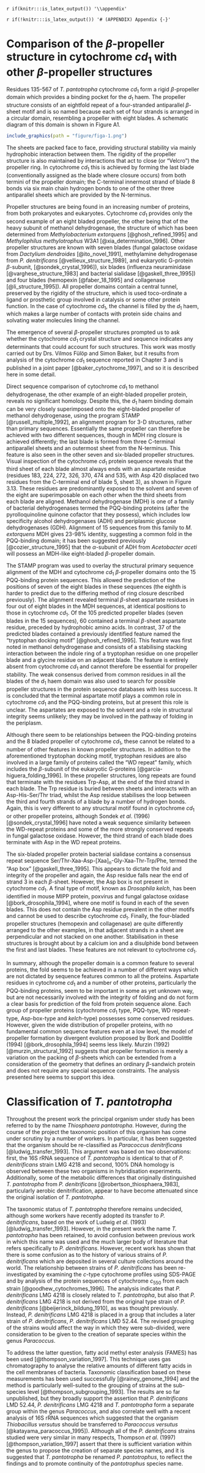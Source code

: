 `r if(knitr:::is_latex_output()) '\\appendix'`

`r if(!knitr:::is_latex_output()) '# (APPENDIX) Appendix {-}'` 

# Comparison of the $\beta$-propeller structure in cytochrome _cd_$_1$ with other $\beta$-propeller structures

Residues 135-567 of _T. pantotropha_ cytochrome _cd_$_1$ form a rigid $\beta$-propeller domain which provides a binding pocket for the _d_$_1$ haem. The propeller structure consists of an eightfold repeat of a four-stranded antiparallel $\beta$-sheet motif and is so named because each set of four strands is arranged in a circular domain, resembling a propeller with eight blades. A schematic diagram of this domain is shown in Figure A1.

```r
include_graphics(path = "figure/figa-1.png")
```

The sheets are packed face to face, providing structural stability via mainly hydrophobic interaction between them. The rigidity of the propeller structure is also maintained by interactions that act to close (or “Velcro”) the propeller ring. In cytochrome _cd_$_1$ this is achieved by forming the last blade (conventionally assigned as the blade where closure occurs) from both termini of the propeller domain; the C-terminal innermost strand of blade 8 bonds via six main chain hydrogen bonds to one of the other three antiparallel sheets which are provided by the N-terminus.

Propeller structures are being found in an increasing number of proteins, from both prokaryotes and eukaryotes. Cytochrome _cd_$_1$ provides only the second example of an eight bladed propeller, the other being that of the heavy subunit of methanol dehydrogenase, the structure of which has been determined from _Methylobacterium extorquens_ [@ghosh_refined_1995] and _Methylophilus methylotrophus_ W3A1 [@xia_determination_1996]. Other propeller structures are known with seven blades (fungal galactose oxidase from _Dactylium dendroides_ [@ito_novel_1991], methylamine dehydrogenase from _P. denitrificans_ [@vellieux_structure_1989], and eukaryotic G-protein $\beta$-subunit,  [@sondek_crystal_1996]), six blades (influenza neuraminidase [@varghese_structure_1983] and bacterial sialidase [@gaskell_three_1995]) and four blades (hemopexin [@faber_18_1995] and collagenase [@li_structure_1995]). All propeller domains contain a central tunnel, preserved by the rigidity of the structure, which is used toco-ordinate a ligand or prosthetic group involved in catalysis or some other protein function. In the case of cytochrome _cd_$_1$, the channel is filled by the _d_$_1$ haem, which makes a large number of contacts with protein side chains and solvating water molecules lining the channel.

The emergence of several $\beta$-propeller structures prompted us to ask whether the cytochrome _cd_$_1$ crystal structure and sequence indicates any determinants that could account for such structures. This work was mostly carried out by Drs. Vilmos Fülöp and Simon Baker, but it results from analysis of the cytochrome _cd_$_1$ sequence reported in Chapter 3 and is published in a joint paper [@baker_cytochrome_1997], and so it is described here in some detail.

Direct sequence comparison of cytochrome _cd_$_1$ to methanol dehydrogenase, the other example of an eight-bladed propeller protein, reveals no significant homology. Despite this, the _d_$_1$ haem binding domain can be very closely superimposed onto the eight-bladed propeller of methanol dehydrogenase, using the program STAMP [@russell_multiple_1992], an alignment program for 3-D structures, rather than primary sequences. Essentially the same propeller can therefore be achieved with two different sequences, though in MDH ring closure is achieved differently; the last blade is formed from three C-terminal antiparallel sheets and an outermost sheet from the N-terminus. This feature is also seen in the other seven and six-bladed propeller structures. Visual inspection of the cytochrome _cd_$_1$ protein sequence reveals that the third sheet of each blade almost always ends with an aspartate residue (residues 183, 224, 272, 326, 370, 474 and 535, with Asp 420 displaced two residues from the C-terminal end of blade 5, sheet 3), as shown in Figure 3.13. These residues are predominantly exposed to the solvent and seven of the eight are superimposable on each other when the third sheets from each blade are aligned. Methanol dehydrogenase (MDH) is one of a family of bacterial dehydrogenases termed the PQQ-binding proteins (after the pyrolloquinoline quinone cofactor that they possess), which includes low specificity alcohol dehydrogenases (ADH) and periplasmic glucose dehydrogenases (GDH). Alignment of 15 sequences from this family to _M. extorquens_ MDH gives 23-98% identity, suggesting a common fold in the PQQ-binding domain; it has been suggested previously [@cozier_structure_1995] that the $\alpha$-subunit of ADH from _Acetobacter aceti_ will possess an MDH-like eight-bladed $\beta$-propeller domain.

The STAMP program was used to overlay the structural primary sequence alignment of the MDH and cytochrome _cd_$_1$ $\beta$-propeller domains onto the 15 PQQ-binding protein sequences. This allowed the prediction of the positions of seven of the eight blades in these sequences (the eighth is harder to predict due to the differing method of ring closure described previously). The alignment revealed terminal $\beta$-sheet aspartate residues in four out of eight blades in the MDH sequences, at identical positions to those in cytochrome _cd_$_1$. Of the 105 predicted propeller blades (seven blades in the 15 sequences), 60 contained a terminal $\beta$-sheet aspartate residue, preceded by hydrophobic amino acids. In contrast, 37 of the predicted blades contained a previously identified feature named the "tryptophan docking motif" [@ghosh_refined_1995]. This feature was first noted in methanol dehydrogenase and consists of a stabilising stacking interaction between the indole ring of a tryptophan residue on one propeller blade and a glycine residue on an adjacent blade. The feature is entirely absent from cytochrome _cd_$_1$ and cannot therefore be essential for propeller stability. The weak consensus derived from common residues in all the blades of the _d_$_1$ haem domain was also used to search for possible propeller structures in the protein sequence databases with less success. It is concluded that the terminal aspartate motif plays a common role in cytochrome _cd_$_1$ and the PQQ-binding proteins, but at present this role is unclear. The aspartates are exposed to the solvent and a role in structural integrity seems unlikely; they may be involved in the pathway of folding in the periplasm.

Although there seem to be relationships between the PQQ-binding proteins and the 8 bladed propeller of cytochrome _cd_$_1$, these cannot be related to a number of other features in known propeller structures. In addition to the aforementioned tryptophan docking motif, tryptophan residues are also involved in a large family of proteins called the “WD repeat” family, which includes the $\beta$-subunit of the eukaryotic G-proteins [@garcia-higuera_folding_1996]. In these propeller structures, long repeats are found that terminate with the residues Trp-Asp, at the end of the third strand in each blade. The Trp residue is buried between sheets and interacts with an Asp-His-Ser/Thr triad, whilst the Asp residue stabilises the loop between the third and fourth strands of a blade by a number of hydrogen bonds. Again, this is very different to any structural motif found in cytochrome _cd_$_1$ or other propeller proteins, although Sondek _et al_. (1996) [@sondek_crystal_1996] have noted a weak sequence similarity between the WD-repeat proteins and some of the more strongly conserved repeats in fungal galactose oxidase. However, the third strand of each blade does terminate with Asp in the WD repeat proteins.

The six-bladed propeller protein bacterial sialidase contains a consensus repeat sequence Ser/Thr-Xaa-Asp-[Xaa]$_n$-Gly-Xaa-Thr-Trp/Phe, termed the “Asp box” [@gaskell_three_1995]. This appears to dictate the fold and integrity of the propeller and again, the Asp residue falls near the end of strand 3 in each $\beta$-sheet. However, the Asp box is not present in cytochrome _cd_$_1$. A final type of motif, known as _Drosophila kelch_, has been identified in mouse MIPP protein, poxvirus and fungal galactose oxidase [@bork_drosophila_1994], where one motif is found in each of the seven blades. This does not contain the Asp residue prevalent in the other motifs and cannot be used to describe cytochrome _cd_$_1$. Finally, the four-bladed propeller structures (hemopexin and collagenase) are quite differently arranged to the other examples, in that adjacent strands in a sheet are perpendicular and not stacked on one another. Stabilisation in these structures is brought about by a calcium ion and a disulphide bond between the first and last blades. These features are not relevant to cytochrome _cd_$_1$.

In summary, although the propeller domain is a common feature to several proteins, the fold seems to be achieved in a number of different ways which are not dictated by sequence features common to all the proteins. Aspartate residues in cytochrome _cd_$_1$ and a number of other proteins, particularly the PQQ-binding proteins, seem to be important in
some as yet unknown way, but are not necessarily involved with the integrity of folding and do not form a clear basis for prediction of the fold from protein sequence alone. Each group of propeller proteins (cytochrome _cd_$_1$ type, PQQ-type, WD repeat-type, Asp-box-type and _kelch_-type) possesses some conserved residues. However, given the wide distribution of propeller proteins, with no fundamental common sequence features even at a low level, the model of propeller formation by divergent evolution proposed by Bork and Doolittle (1994) [@bork_drosophila_1994] seems less likely. Murzin (1992) [@murzin_structural_1992] suggests that propeller formation is merely a variation on the packing of $\beta$-sheets which can be extended from a consideration of the geometry that defines an ordinary $\beta$-sandwich protein and does not require any special sequence constraints. The analysis presented here seems to support this idea.


# Classification of _T. pantotropha_

Throughout the present work the principal organism under study has been referred to by the name _Thiosphaera pantotropha_. However, during the course of the project the taxonomic position of this organism has come under scrutiny by a number of workers. In particular, it has been suggested that the organism should be re-classified as _Paracoccus denitrificans_  [@ludwig_transfer_1993]. This argument was based on two observations: first, the 16S rRNA sequence of _T. pantotropha_ is identical to that of _P. denitrificans_ strain LMG 4218 and second, 100% DNA homology is observed between these two organisms in hybridisation experiments. Additionally, some of the metabolic differences that originally distinguished _T. pantotropha_ from _P. denitrificans_ [@robertson_thiosphaera_1983], particularly aerobic denitrification, appear to have become attenuated since the original isolation of _T. pantotropha_.

The taxonomic status of _T. pantotropha_ therefore remains undecided, although some workers have recently adopted its transfer to _P. denitrificans_, based on the work of Ludwig _et al_. (1993) [@ludwig_transfer_1993]. However, in the present work the name _T. pantotropha_ has been retained, to avoid confusion between previous work in which this name was used and the much larger body of literature that refers specifically to _P. denitrificans_.
However, recent work has shown that there is some confusion as to the history of various strains of _P. denitrificans_ which are deposited in several culture collections around the world. The relationship between strains of _P. denitrificans_ has been re-investigated by examining the _c_-type cytochrome profiles using SDS-PAGE and by analysis of the protein sequences of cytochrome _c_$_{550}$ from each strain [@goodhew_cytochromes_1996]. The analysis indicates that _P. denitrificans_ LMG 4218 is closely related to _T. pantotropha_, but also that _P. denitrificans_ LMG 4218 is not derived from the original type strain of _P. denitrificans_ [@beijerinck_bildung_1910], as was thought previously. Instead, _P. denitrificans_ LMG 4218 is placed in a group that includes a later strain of _P. denitrificans_, _P. denitrificans_ LMD 52.44. The revised grouping of the strains would affect the way in which they were sub-divided, were consideration to be given to the creation of separate species within the genus _Paracoccus_.

To address the latter question, fatty acid methyl ester analysis (FAMES) has been used [@thompson_variation_1997]. This technique uses gas chromatography to analyse the relative amounts of different fatty acids in the cell membranes of bacteria. Taxonomic classification based on these measurements has been used successfully [@rainey_genome_1994] and the method is particularly well-suited to the grouping of strains at the sub-species level [@thompson_subgrouping_1993]. The results are so far unpublished, but they broadly support the assertion that _P. denitrificans_ LMD 52.44, _P. denitrificans_ LMG 4218 and _T. pantotropha_ form a separate group within the genus _Paracoccus_, and also correlate well with a recent analysis of 16S rRNA sequences which suggested that the organism _Thiobacillus versutus_ should be transferred to _Paracoccus versutus_ [@katayama_paracoccus_1995]). Although all of the _P. denitrificans_ strains studied were very similar in many respects, Thompson _et al_. (1997) [@thompson_variation_1997] assert that there is sufficient variation within the genus to propose the creation of separate species names, and it is suggested that _T. pantotropha_ be renamed _P. pantotrophus_, to reflect the findings and to promote continuity of the _pantotrophus_ species name.
